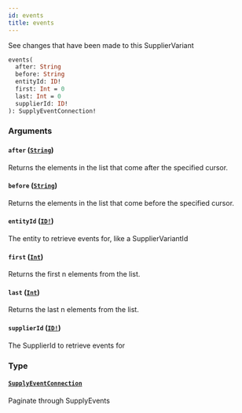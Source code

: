 ```yaml
---
id: events
title: events
---
```


See changes that have been made to this SupplierVariant

```graphql
events(
  after: String
  before: String
  entityId: ID!
  first: Int = 0
  last: Int = 0
  supplierId: ID!
): SupplyEventConnection!

```

### Arguments

#### `after` ([`String`](/developers/supplier-apis/supply-api/graphql/reference/scalars/string))

Returns the elements in the list that come after the specified cursor.

#### `before` ([`String`](/developers/supplier-apis/supply-api/graphql/reference/scalars/string))

Returns the elements in the list that come before the specified cursor.

#### `entityId` ([`ID!`](/developers/supplier-apis/supply-api/graphql/reference/scalars/id))

The entity to retrieve events for, like a SupplierVariantId

#### `first` ([`Int`](/developers/supplier-apis/supply-api/graphql/reference/scalars/int))

Returns the first n elements from the list.

#### `last` ([`Int`](/developers/supplier-apis/supply-api/graphql/reference/scalars/int))

Returns the last n elements from the list.

#### `supplierId` ([`ID!`](/developers/supplier-apis/supply-api/graphql/reference/scalars/id))

The SupplierId to retrieve events for

### Type

#### [`SupplyEventConnection`](/developers/supplier-apis/supply-api/graphql/reference/objects/supply-event-connection)

Paginate through SupplyEvents

